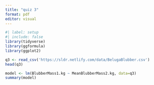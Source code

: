 ```yaml
---
title: "quiz 3"
format: pdf
editor: visual
---
```


```r
#| label: setup
#| include: false
library(tidyverse)
library(ggformula)
library(ggplot2)
```

```r
q3 <- read_csv('https://sldr.netlify.com/data/BelugaBlubber.csv')
head(q3)
```
```r
model <- lm(BlubberMass1.kg ~ MeanBlubberMass2.kg, data=q3)
summary(model)
```
